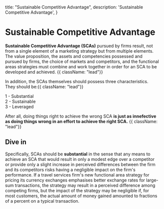   title: "Sustainable Competitive Advantage",
  description:
    'Sustainable Competitive Advantage',
}

# Sustainable Competitive Advantage


**Sustainable Competitive Advantage (SCAs)** pursued by firms result, not from a single element of a marketing strategy but from multiple elements. The value proposition, the assets and competencies possessed and pursued by firms, the choice of markets and competitors, and the functional areas strategies must combine and work together in order for an SCA to be developed and achieved. {{ className: "lead"}}

In addition, the SCAs themselves should possess three characteristics. They should be:{{ className: "lead"}}

1 - Substantial <br />
2 - Sustainable <br />
3 - Leveraged <br />

After all, doing things right to achieve the wrong SCA **is just as innefective as doing things wrong in an effort to achieve the right SCA.** {{ className: "lead"}}

## Dive in

Specifically, SCAs should be **substantial** in the sense that any means to achieve an SCA that would result in only a modest edge over a competitor or provide only a slight increase in perceived differences between the firm and its competitors risks having a negligible impact on the firm's performance. 
<Note>
If a travel services firm's new functional area strategy for pricing its currency exchanges emphasises better exchange rates for large-sum transactions, the strategy may result in a perceived difference among competing firms, but the impact of the strategy may be negligible if, for most customers, the actual amount of money gained amounted to fractions of a percent on a typical transaction.
</Note>